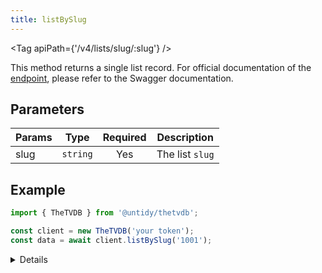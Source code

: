 ```yaml
---
title: listBySlug
---
```



<Tag apiPath={'/v4/lists/slug/:slug'} />

This method returns a single list record. For official documentation of the
[endpoint](https://thetvdb.github.io/v4-api/#/Lists/getListBySlug), please refer to the Swagger
documentation.

## Parameters

| Params | Type     | Required | Description     |
| ------ | -------- | :------: | --------------- |
| slug   | `string` |   Yes    | The list `slug` |

## Example

```js {4}
import { TheTVDB } from '@untidy/thetvdb';

const client = new TheTVDB('your token');
const data = await client.listBySlug('1001');
```

<Details>

```js
{
  status: 'success',
  data: {
    id: 1,
    name: 'Scooby-Doo',
    // ...
  },
};
```

</Details>
